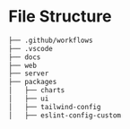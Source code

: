 # File Structure

```bash filename="Repo"
├── .github/workflows
├── .vscode
├── docs
├── web
├── server
├── packages
│   ├── charts
│   ├── ui
│   ├── tailwind-config
│   ├── eslint-config-custom
```
